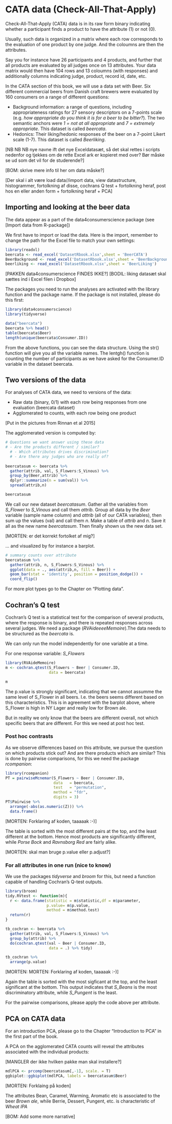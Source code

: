 
# CATA data (Check-All-That-Apply)

Check-All-That-Apply (CATA) data is in its raw form binary indicating whether a participant finds a product to have the attribute (1) or not (0). 

Usually, such data is organized in a matrix where each row corresponds to the evaluation of one product by one judge. And the coloumns are then the attributes. 

Say you for instance have 26 participants and 4 products, and further that all products are evaluated by all judges once on 13 attributes. Your data matrix would then have 104 rows and 13 coloumns (with responses) and additionally columns indicating judge, product, record id, date, etc. 

In the CATA section of this book, we will use a data set with Beer. Six different commercial beers from Danish craft brewers were evaluated by $160$ consumers on a range of different questions:  

 * Background information: a range of questions, including appropriateness ratings for 27 sensory descriptors on a 7-points scale (e.g. _how appropriate do you think it is for a beer to be bitter?_). The two semantic anchors were _1 = not at all appropriate_ and _7 = extremely appropriate_. This dataset is called _beercata_.
 * Hedonics: Their liking/hedonic responses of the beer on a 7-point Likert scale (1-7). This dataset is called _Beerliking_.

[NB NB NB nye navne ift det nye Exceldatasæt, så det skal rettes i scripts nedenfor og tjekkes om de rette Excel ark er kopieret med over? Bør måske se ud som det vil for de studerende?]

[BOM: skrive mere info til her om data måske?]


[Der skal i alt være load data//import data, view datastructure, histogrammer, fortolkning af disse, cochrans Q test + fortolkning heraf, post hos en eller anden form + fortolkning heraf + PCA]


## Importing and looking at the beer data 

The data appear as a part of the data4consumerscience package (see [Import data from R-package])

We first have to import or load the data. Here is the import, remember to change the path for the Excel file to match your own settings:

```r
library(readxl)
beercata <- read_excel('DatasetRbook.xlsx',sheet = 'BeerCATA')
BeerBackground <- read_excel('DatasetRbook.xlsx',sheet = 'BeerBackground')
beerliking <- read_excel('DatasetRbook.xlsx',sheet = 'BeerLiking')

```


[PAKKEN data4consumerscience FINDES IKKE?]
[BODIL: liking datasæt skal sættes ind i Excel filen i Dropbox]

The packages you need to run the analyses are activated with the library function and the package name. If the package is not installed, please do this first: 

```r
library(data4consumerscience)
library(tidyverse)

data("beercata")
beercata %>% head()
table(beercata$Beer) 
length(unique(beercata$Consumer.ID))

```

From the above functions, you can see the data structure. Using the str() function will give you all the variable names. The lentgh() function is counting the number of participants as we have asked for the Consumer.ID variable in the dataset beercata. 


## Two versions of the data
For analyses of CATA data, we need to versions of the data: 

- Raw data (binary, 0/1) with each row being responses from one evaluation (beercata dataset)
- Agglomerated to counts, with each row being one product

[Put in the pictures from Rinnan et al 2015]

The agglomerated version is computed by: 

```r
# Questions we want answer using these data
# - Are the products different / similar? 
  # - Which attributes drives discrimination? 
  # - Are there any judges who are really of? 
  
beercatasum <- beercata %>% 
  gather(attrib, val, S_Flowers:S_Vinous) %>% 
  group_by(Beer,attrib) %>%
  dplyr::summarize(n = sum(val)) %>% 
  spread(attrib,n)

beercatasum
```

We call our new dataset _beercatasum_. Gather all the variables from _S_Flower_ to _S_Vinous_ and call them _attrib_. Group all data by the _Beer_ variable (sample name column) and _attrib_ (all of our CATA variables), then sum up the values (val) and call them _n_. Make a table of _attrib_ and _n_. Save it all as the new name _beercatasum_. Then finally shown us the new data set. 

[MORTEN: er det korrekt fortolket af mig?]


... and visualized by for instance a barplot. 

```r
# summary counts over attribute
beercatasum %>% 
  gather(attrib, n, S_Flowers:S_Vinous) %>% 
  ggplot(data = ., aes(attrib,n, fill = Beer)) + 
  geom_bar(stat = 'identity', position = position_dodge()) + 
  coord_flip()
```

For more plot types go to the Chapter on "Plotting data". 

## Cochran's Q test

Cochran's Q test is a statistical test for the comparison of several products, where the response is binary, and there is repeated responses across several judges. We need a package (_RVAideeeeMemoire_).The data needs to be structured as the _beercata_ is. 

We can only run the model independently for one variable at a time. 

For one response variable: _S_Flowers_

```r
library(RVAideMemoire)
m <- cochran.qtest(S_Flowers ~ Beer | Consumer.ID,
                   data = beercata)

m
```

The p.value is strongly significant, indicating that we cannot assumme the same level of S_Flower in all beers. I.e. the beers seems different based on this characteristics. This is in agreement with the barplot above, where S_Flower is high in NY Lager and really low for Brown ale. 

But in reality we only know that the beers are different overall, not which specific beers that are different. For this we need at post hoc test. 

### Post hoc contrasts

As we observe differences based on this attribute, we pursue the question on which products stick out? And are there products which are similar? This is done by pairwise comparisons, for this we need the package _rcompanion_: 

```r
library(rcompanion)
PT = pairwiseMcnemar(S_Flowers ~ Beer | Consumer.ID,
                     data   = beercata,
                     test   = "permutation",
                     method = "fdr",
                     digits = 3)
PT$Pairwise %>% 
  arrange(-abs(as.numeric(Z))) %>% 
  data.frame()
```

[MORTEN: Forklaring af koden, taaaaak :-)]

The table is sorted with the most different pairs at the top, and the least different at the bottom. Hence most products are significantly different, while _Porse Bock_ and _Ravnsborg Red_ are fairly alike.

[MORTEN: skal man bruge p.value eller p.adjust?]

### For all attributes in one run (nice to know)

We use the packages _tidyverse_ and _broom_ for this, but need a function capable of handling Cochran's Q-test outputs.  

```r
library(broom)
tidy.RVtest <- function(m){
  r <- data.frame(statistic = m$statistic,df = m$parameter,
                  p.value= m$p.value,
                  method = m$method.test)
  return(r)
}

tb_cochran <- beercata %>% 
  gather(attrib, val, S_Flowers:S_Vinous) %>% 
  group_by(attrib) %>%
  do(cochran.qtest(val ~ Beer | Consumer.ID,
                   data = .) %>% tidy)

tb_cochran %>% 
  arrange(p.value) 
```

[MORTEN: MORTEN: Forklaring af koden, taaaaak :-)]

Again the table is sorted with the most sigficant at the top, and the least significant at the bottom. This output indicates that _S_Beans_ is the most discriminatory attribute, while _S_Pungent_ is the least. 

For the pairwise comparisons, please apply the code above per attribute. 



## PCA on CATA data

For an introduction PCA, please go to the Chapter "Introduction to PCA" in the first part of the book.

A PCA on the agglomerated CATA counts will reveal the attributes associated with the individual products:  

[MANGLER der ikke hvilken pakke man skal installere?]

```r
mdlPCA <- prcomp(beercatasum[,-1], scale. = T)
ggbiplot::ggbiplot(mdlPCA, labels = beercatasum$Beer)
```

[MORTEN: Forklaing på koden]


The attributes Bean, Caramel, Warming, Aromatic etc is associated to the beer _Brown ale_, while Berrie, Dessert, Pungent, etc. is characteristic of _Wheat IPA_ 

[BOM: Add some more narrative]

